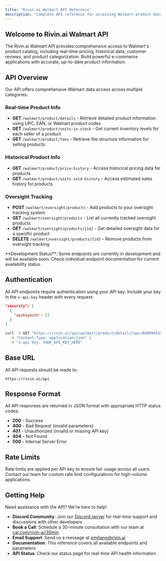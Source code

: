 ```yaml
---
title: 'Rivin.ai Walmart API Reference'
description: 'Complete API reference for accessing Walmart product data, price history, and oversight tracking'
---
```


## Welcome to Rivin.ai Walmart API

The Rivin.ai Walmart API provides comprehensive access to Walmart's product catalog, including real-time pricing, historical data, customer reviews, and product categorization. Build powerful e-commerce applications with accurate, up-to-date product information.

## **API Overview**

Our API offers comprehensive Walmart data access across multiple categories:

### **Real-time Product Info**
- **GET** `/walmart/product/details` - Retrieve detailed product information using UPC, EAN, or Walmart product codes
- **GET** `/walmart/product/units-in-stock` - Get current inventory levels for each seller of a product
- **GET** `/walmart/product/fees` - Retrieve fee structure information for selling products

### **Historical Product Info**
- **GET** `/walmart/product/price-history` - Access historical pricing data for products
- **GET** `/walmart/product/units-sold-history` - Access estimated sales history for products

### **Oversight Tracking**
- **POST** `/walmart/oversight/products` - Add products to your oversight tracking system
- **GET** `/walmart/oversight/products` - List all currently tracked oversight products
- **GET** `/walmart/oversight/products/{id}` - Get detailed oversight data for a specific product
- **DELETE** `/walmart/oversight/products/{id}` - Remove products from oversight tracking

<Note>
  **Development Status**: Some endpoints are currently in development and will be available soon. Check individual endpoint documentation for current availability status.
</Note>

## **Authentication**

All API endpoints require authentication using your API key. Include your key in the `x-api-key` header with every request:

```json
"security": [
  {
    "apiKeyAuth": []
  }
]
```

<RequestExample>

```bash Authentication Example
curl -X GET "https://rivin.ai/api/walmart/product/details?upc=040094535309" \
  -H "Content-Type: application/json" \
  -H "x-api-key: YOUR_API_KEY_HERE"
```

</RequestExample>

## **Base URL**

All API requests should be made to:
```
https://rivin.ai/api
```

## **Response Format**

All API responses are returned in JSON format with appropriate HTTP status codes:

- **200** - Success
- **400** - Bad Request (invalid parameters)
- **401** - Unauthorized (invalid or missing API key)
- **404** - Not Found
- **500** - Internal Server Error

## **Rate Limits**

Rate limits are applied per API key to ensure fair usage across all users. Contact our team for custom rate limit configurations for high-volume applications.

## **Getting Help**

Need assistance with the API? We're here to help!

- **Discord Community**: Join our [Discord server](https://discord.gg/ax9p3eNMup) for real-time support and discussions with other developers
- **Book a Call**: Schedule a 30-minute consultation with our team at [cal.com/rivin-ai/30min](https://cal.com/rivin-ai/30min)
- **Email Support**: Send us a message at [emiliano@rivin.ai](mailto:emiliano@rivin.ai)
- **Documentation**: This reference covers all available endpoints and parameters
- **API Status**: Check our status page for real-time API health information
